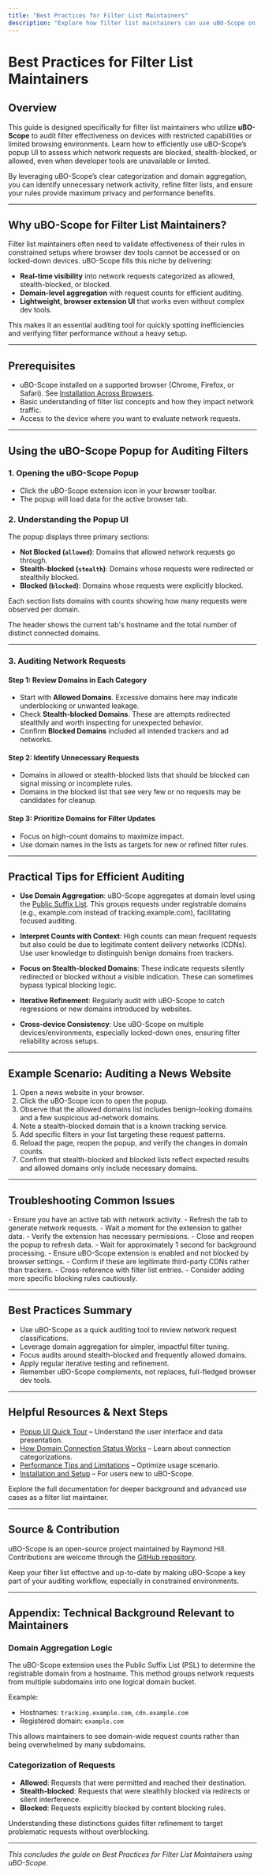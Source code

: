```yaml
---
title: "Best Practices for Filter List Maintainers"
description: "Explore how filter list maintainers can use uBO-Scope on locked-down devices or limited environments to audit filter effectiveness and identify unnecessary network requests efficiently."
---
```


# Best Practices for Filter List Maintainers

## Overview
This guide is designed specifically for filter list maintainers who utilize **uBO-Scope** to audit filter effectiveness on devices with restricted capabilities or limited browsing environments. Learn how to efficiently use uBO-Scope’s popup UI to assess which network requests are blocked, stealth-blocked, or allowed, even when developer tools are unavailable or limited.

By leveraging uBO-Scope’s clear categorization and domain aggregation, you can identify unnecessary network activity, refine filter lists, and ensure your rules provide maximum privacy and performance benefits.

---

## Why uBO-Scope for Filter List Maintainers?
Filter list maintainers often need to validate effectiveness of their rules in constrained setups where browser dev tools cannot be accessed or on locked-down devices. uBO-Scope fills this niche by delivering:

- **Real-time visibility** into network requests categorized as allowed, stealth-blocked, or blocked.
- **Domain-level aggregation** with request counts for efficient auditing.
- **Lightweight, browser extension UI** that works even without complex dev tools.

This makes it an essential auditing tool for quickly spotting inefficiencies and verifying filter performance without a heavy setup.

---

## Prerequisites

- uBO-Scope installed on a supported browser (Chrome, Firefox, or Safari). See [Installation Across Browsers](https://github.com/gorhill/uBO-Scope/blob/main/getting-started/essentials/installation.mdx).
- Basic understanding of filter list concepts and how they impact network traffic.
- Access to the device where you want to evaluate network requests.

---

## Using the uBO-Scope Popup for Auditing Filters

### 1. Opening the uBO-Scope Popup
- Click the uBO-Scope extension icon in your browser toolbar.
- The popup will load data for the active browser tab.

### 2. Understanding the Popup UI
The popup displays three primary sections:

- **Not Blocked (`allowed`)**: Domains that allowed network requests go through.
- **Stealth-blocked (`stealth`)**: Domains whose requests were redirected or stealthily blocked.
- **Blocked (`blocked`)**: Domains whose requests were explicitly blocked.

Each section lists domains with counts showing how many requests were observed per domain.

The header shows the current tab's hostname and the total number of distinct connected domains.

---

### 3. Auditing Network Requests

#### Step 1: Review Domains in Each Category
- Start with **Allowed Domains**. Excessive domains here may indicate underblocking or unwanted leakage.
- Check **Stealth-blocked Domains**. These are attempts redirected stealthily and worth inspecting for unexpected behavior.
- Confirm **Blocked Domains** included all intended trackers and ad networks.

#### Step 2: Identify Unnecessary Requests
- Domains in allowed or stealth-blocked lists that should be blocked can signal missing or incomplete rules.
- Domains in the blocked list that see very few or no requests may be candidates for cleanup.

#### Step 3: Prioritize Domains for Filter Updates
- Focus on high-count domains to maximize impact.
- Use domain names in the lists as targets for new or refined filter rules.

---

## Practical Tips for Efficient Auditing

- **Use Domain Aggregation**: uBO-Scope aggregates at domain level using the [Public Suffix List](https://publicsuffix.org/). This groups requests under registrable domains (e.g., example.com instead of tracking.example.com), facilitating focused auditing.

- **Interpret Counts with Context**: High counts can mean frequent requests but also could be due to legitimate content delivery networks (CDNs). Use user knowledge to distinguish benign domains from trackers.

- **Focus on Stealth-blocked Domains**: These indicate requests silently redirected or blocked without a visible indication. These can sometimes bypass typical blocking logic.

- **Iterative Refinement**: Regularly audit with uBO-Scope to catch regressions or new domains introduced by websites.

- **Cross-device Consistency**: Use uBO-Scope on multiple devices/environments, especially locked-down ones, ensuring filter reliability across setups.

---

## Example Scenario: Auditing a News Website
1. Open a news website in your browser.
2. Click the uBO-Scope icon to open the popup.
3. Observe that the allowed domains list includes benign-looking domains and a few suspicious ad-network domains.
4. Note a stealth-blocked domain that is a known tracking service.
5. Add specific filters in your list targeting these request patterns.
6. Reload the page, reopen the popup, and verify the changes in domain counts.
7. Confirm that stealth-blocked and blocked lists reflect expected results and allowed domains only include necessary domains.

---

## Troubleshooting Common Issues

<AccordionGroup title="Troubleshooting Guide">
<Accordion title="The Popup Shows 'NO DATA' or is Empty">
- Ensure you have an active tab with network activity.
- Refresh the tab to generate network requests.
- Wait a moment for the extension to gather data.
- Verify the extension has necessary permissions.
</Accordion>
<Accordion title="Counts Do Not Update After Navigating Tabs">
- Close and reopen the popup to refresh data.
- Wait for approximately 1 second for background processing.
- Ensure uBO-Scope extension is enabled and not blocked by browser settings.
</Accordion>
<Accordion title="Domains Appear Unexpectedly in Allowed List">
- Confirm if these are legitimate third-party CDNs rather than trackers.
- Cross-reference with filter list entries.
- Consider adding more specific blocking rules cautiously.
</Accordion>
</AccordionGroup>

---

## Best Practices Summary
- Use uBO-Scope as a quick auditing tool to review network request classifications.
- Leverage domain aggregation for simpler, impactful filter tuning.
- Focus audits around stealth-blocked and frequently allowed domains.
- Apply regular iterative testing and refinement.
- Remember uBO-Scope complements, not replaces, full-fledged browser dev tools.

---

## Helpful Resources & Next Steps

- [Popup UI Quick Tour](https://github.com/gorhill/uBO-Scope/blob/main/guides/getting-started/ui-quick-tour.mdx) – Understand the user interface and data presentation.
- [How Domain Connection Status Works](https://github.com/gorhill/uBO-Scope/blob/main/guides/analyzing-network-activity/how-domain-connection-status-works.mdx) – Learn about connection categorizations.
- [Performance Tips and Limitations](https://github.com/gorhill/uBO-Scope/blob/main/guides/advanced-usage/performance-tuning-and-limitations.mdx) – Optimize usage scenario.
- [Installation and Setup](https://github.com/gorhill/uBO-Scope/blob/main/guides/getting-started/installation-browser-setup.mdx) – For users new to uBO-Scope.

Explore the full documentation for deeper background and advanced use cases as a filter list maintainer.

---

## Source & Contribution

uBO-Scope is an open-source project maintained by Raymond Hill. Contributions are welcome through the [GitHub repository](https://github.com/gorhill/uBO-Scope).

<Check>
Keep your filter list effective and up-to-date by making uBO-Scope a key part of your auditing workflow, especially in constrained environments.
</Check>

---

## Appendix: Technical Background Relevant to Maintainers

### Domain Aggregation Logic
The uBO-Scope extension uses the Public Suffix List (PSL) to determine the registrable domain from a hostname. This method groups network requests from multiple subdomains into one logical domain bucket.

Example:
- Hostnames: `tracking.example.com`, `cdn.example.com`
- Registered domain: `example.com`

This allows maintainers to see domain-wide request counts rather than being overwhelmed by many subdomains.

### Categorization of Requests
- **Allowed**: Requests that were permitted and reached their destination.
- **Stealth-blocked**: Requests that were stealthily blocked via redirects or silent interference.
- **Blocked**: Requests explicitly blocked by content blocking rules.

Understanding these distinctions guides filter refinement to target problematic requests without overblocking.


---

*This concludes the guide on Best Practices for Filter List Maintainers using uBO-Scope.*